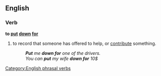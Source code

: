 ==English==

===Verb===
'''to [[put]] [[down]] [[for]]'''

#{{idiom}} to record that someone has offered to help, or [[contribute]] something.
#:'''''Put''' me '''down for''' one of the drivers.''
#:''You can '''put''' my wife '''down for''' 10$''

[[Category:English phrasal verbs]]